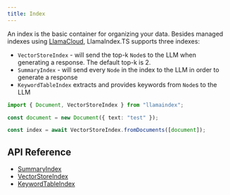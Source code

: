 ```yaml
---
title: Index
---
```


An index is the basic container for organizing your data. Besides managed indexes using [LlamaCloud](/docs/llamaindex/modules/data/data_index/managed), LlamaIndex.TS supports three indexes:


- `VectorStoreIndex` - will send the top-k `Node`s to the LLM when generating a response. The default top-k is 2.
- `SummaryIndex` - will send every `Node` in the index to the LLM in order to generate a response
- `KeywordTableIndex` extracts and provides keywords from `Node`s to the LLM

```typescript
import { Document, VectorStoreIndex } from "llamaindex";

const document = new Document({ text: "test" });

const index = await VectorStoreIndex.fromDocuments([document]);
```

## API Reference

- [SummaryIndex](/docs/api/classes/SummaryIndex)
- [VectorStoreIndex](/docs/api/classes/VectorStoreIndex)
- [KeywordTableIndex](/docs/api/classes/KeywordTableIndex)
